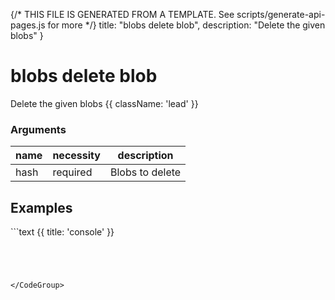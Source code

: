 {/* THIS FILE IS GENERATED FROM A TEMPLATE. See scripts/generate-api-pages.js for more */}
    title: "blobs delete blob",
    description: "Delete the given blobs"
}

<div className='not-prose mb-5'>
    <Breadcrumbs pages={[
        { name: 'API', href: '/docs/api', current: false },
        { name: 'blobs delete blob', href: '/docs/api/blobs-delete-blob', current: true },
    ]} />
</div>

# blobs delete blob

Delete the given blobs {{ className: 'lead' }}


### Arguments

| name | necessity | description |
| ---- | --------- | ----------- |
| hash  | required | Blobs to delete |



## Examples

<CodeGroup title="blobs delete blob">
```text {{ title: 'console' }}

```




</CodeGroup>
